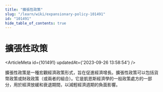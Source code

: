 ```yaml
---
title: "擴張性政策"
slug: "/learn/wiki/expansionary-policy-101491"
id: "101491"
hide_table_of_contents: true
---
```



# 擴張性政策

<ArticleMeta id={101491} updatedAt={'2023-09-26 13:58:54'} />
<div className='border-solid border-b border-t-0 my-4 border-[var(--ifm-color-gray-300)]' />

擴張性政策是一種宏觀經濟政策形式，旨在促進經濟增長。擴張性政策可以包括貨幣政策或財政政策（或兩者的組合）。它是凱恩斯經濟學的一般政策處方的一部分，用於經濟放緩和衰退期間，以減輕經濟週期的負面影響。

